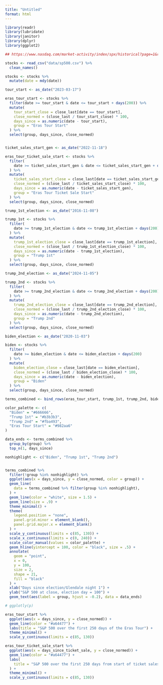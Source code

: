 ```yaml
---
title: "Untitled"
format: html
---
```


```r
library(readr)
library(lubridate)
library(janitor)
library(dplyr)
library(ggplot2)
```


```r

## https://www.nasdaq.com/market-activity/index/spx/historical?page=1&rows_per_page=10&timeline=y5

stocks <- read_csv("data/sp500.csv") %>%
  clean_names()

```


```r
stocks <- stocks %>%
  mutate(date = mdy(date))
```


```r
tour_start <- as_date("2023-03-17")

eras_tour_start <- stocks %>%
  filter(date >= tour_start & date <= tour_start + days(200)) %>%
  mutate(
    tour_start_close = close_last[date == tour_start],
    close_normed = (close_last / tour_start_close) * 100,
    days_since = as.numeric(date - tour_start),
    group = "Eras Tour Start"
  ) %>%
  select(group, days_since, close_normed)


ticket_sales_start_gen <- as_date("2022-11-18")

eras_tour_ticket_sale_start <- stocks %>%
  filter(
    date >= ticket_sales_start_gen & date <= ticket_sales_start_gen + days(200)
  ) %>%
  mutate(
    ticket_sales_start_close = close_last[date == ticket_sales_start_gen],
    close_normed = (close_last / ticket_sales_start_close) * 100,
    days_since = as.numeric(date - ticket_sales_start_gen),
    group = "Eras Tour Ticket Sale Start"
  ) %>%
  select(group, days_since, close_normed)

```

```r
trump_1st_election <- as_date("2016-11-08")

trump_1st <- stocks %>%
  filter(
    date >= trump_1st_election & date <= trump_1st_election + days(200)
  ) %>%
  mutate(
    trump_1st_election_close = close_last[date == trump_1st_election],
    close_normed = (close_last / trump_1st_election_close) * 100,
    days_since = as.numeric(date - trump_1st_election),
    group = "Trump 1st"
  ) %>%
  select(group, days_since, close_normed)

```

```r
trump_2nd_election <- as_date("2024-11-05")

trump_2nd <- stocks %>%
  filter(
    date >= trump_2nd_election & date <= trump_2nd_election + days(200)
  ) %>%
  mutate(
    trump_2nd_election_close = close_last[date == trump_2nd_election],
    close_normed = (close_last / trump_2nd_election_close) * 100,
    days_since = as.numeric(date - trump_2nd_election),
    group = "Trump 2nd"
  ) %>%
  select(group, days_since, close_normed)

```

```r
biden_election <- as_date("2020-11-03")

biden <- stocks %>%
  filter(
    date >= biden_election & date <= biden_election + days(200)
  ) %>%
  mutate(
    biden_election_close = close_last[date == biden_election],
    close_normed = (close_last / biden_election_close) * 100,
    days_since = as.numeric(date - biden_election),
    group = "Biden"
  ) %>%
  select(group, days_since, close_normed)

```


```r
terms_combined <- bind_rows(eras_tour_start, trump_1st, trump_2nd, biden)

```


```r
color_palette <- c(
  "Biden" = "#666666",
  "Trump 1st" = "#b3b3b3",
  "Trump 2nd" = "#fba493",
  "Eras Tour Start" = "#982aa6"
)

data_ends <- terms_combined %>%
  group_by(group) %>%
  top_n(1, days_since)

nonhighlight <- c("Biden", "Trump 1st", "Trump 2nd")


terms_combined %>%
  filter(!group %in% nonhighlight) %>%
  ggplot(aes(x = days_since, y = close_normed, color = group)) +
  geom_line(
    data = terms_combined %>% filter(group %in% nonhighlight),
  ) +
  geom_line(color = "white", size = 1.5) +
  geom_line(size = .9) +
  theme_minimal() +
  theme(
    legend.position = "none",
    panel.grid.minor = element_blank(),
    panel.grid.major.x = element_blank()
  ) +
  scale_y_continuous(limits = c(85, 130)) +
  scale_x_continuous(limits = c(0, 240)) +
  scale_color_manual(values = color_palette) +
  geom_hline(yintercept = 100, color = "black", size = .5) +
  annotate(
    geom = "point",
    x = 0,
    y = 100,
    size = 2,
    shape = 21,
    fill = "black"
  ) +
  xlab("Days since election/Glendale night 1") +
  ylab("S&P 500 at close, election day = 100") +
  geom_text(aes(label = group, hjust = -0.2), data = data_ends)

# ggplotly(p)

```


```r
eras_tour_start %>%
  ggplot(aes(x = days_since, y = close_normed)) +
  geom_line(color = "#a64477") +
  labs(title = "S&P 500 over the first 250 days of the Eras Tour") +
  theme_minimal() +
  scale_y_continuous(limits = c(85, 130))
```


```r
eras_tour_ticket_sale_start %>%
  ggplot(aes(x = days_since_ticket_sale, y = close_normed)) +
  geom_line(color = "#a64477") +
  labs(
    title = "S&P 500 over the first 250 days from start of ticket sales of the Eras Tour"
  ) +
  theme_minimal() +
  scale_y_continuous(limits = c(85, 130))
```